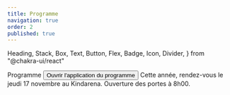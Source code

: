 ```yaml
---
title: Programme
navigation: true
order: 2
published: true
---
```


  Heading,
  Stack,
  Box,
  Text,
  Button,
  Flex,
  Badge,
  Icon,
  Divider,
} from "@chakra-ui/react"

<Stack mb="8" spacing="8">
  <Seo title="Programme - Codeurs en Seine" />
  <Heading as="h1" >
    Programme
  </Heading>

  <Button as="a" colorScheme="brand" href="https://app.codeursenseine.com">
    Ouvrir l'application du programme
  </Button>

  <Text>
    Cette année, rendez-vous le <Text as="time" dateTime="2022-11-17T08:00:00.000+0100" fontWeight="bold">jeudi 17 novembre</Text> au Kindarena.
    Ouverture des portes à <Text as="time" dateTime="2022-11-17T08:00:00.000+0100" fontWeight="bold">8h00</Text>.
  </Text>

  <Programme />

</Stack>

<Divider my="8" />

<SponsorsList />
